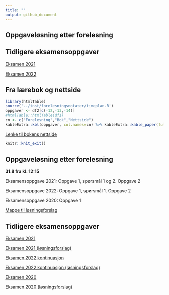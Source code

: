 ```yaml
---
title: ""
output: github_document
---
```


## Oppgaveløsning etter forelesning

## Tidligere eksamensoppgaver
[Eksamen 2021](https://github.com/joernih/SFB30820Finansteori/blob/main/inst/eksamensoppgaver/sfb30820-finansteori-10.12.2021.pdf)

[Eksamen 2022](
https://github.com/joernih/SFB30820Finansteori/blob/main/inst/eksamensoppgaver/Finansteori%20(SFB30820)%2C%20H%C3%B8sten%202022.pdf)

## Fra lærebok og nettside

```r
library(htmlTable)
source('../inst/forelesningsnotater/timeplan.R')
oppgaver <- df2[c(-12,-13,-14)]
#htmlTable::htmlTable(df1)
cn <- c("Forelesning","Bok","Nettside")
kableExtra::kbl(oppgaver, col.names=cn) %>% kableExtra::kable_paper(full_width = F) 
```
[Lenke til bokens nettside](https://finans2.portfolio.no/)


```r
knitr::knit_exit()
```


## Oppgaveløsning etter forelesning

**31.8 fra kl. 12:15**

Eksamensoppgave 2021: 
Oppgave 1, spørsmål 1 og 2. Oppgave 2

Eksamensoppgave 2022: 
Oppgave 1, spørsmål 1. Oppgave 2

Eksamensoppgave 2020: 
Oppgave 1

[Mappe til løsningsforslag](https://github.com/joernih/SFB30820Finansteori/tree/main/inst/eksamensoppgaver/losningsforslag)

## Tidligere eksamensoppgaver

[Eksamen 2021](https://github.com/joernih/SFB30820Finansteori/blob/main/inst/eksamensoppgaver/sfb30820-finansteori-10.12.2021.pdf)

[Eksamen 2021 (løsningsforslag)](https://github.com/joernih/SFB30820Finansteori/blob/main/inst/eksamensoppgaver/sfb30820-finansteori-10.12.2021_losningsforslag_JIH.pdf)

[Eksamen 2022 kontinuasjon](https://github.com/joernih/SFB30820Finansteori/blob/main/inst/eksamensoppgaver/Exam_SFB30820_Finansteori_C_S2022.pdf)

[Eksamen 2022 kontinuasjon (løsningsforslag)](https://github.com/joernih/SFB30820Finansteori/blob/main/inst/eksamensoppgaver/Exam_SFB30820_Finansteori_C_S2022_Solution_Proposal.pdf)

[Eksamen 2020](https://github.com/joernih/SFB30820Finansteori/blob/main/inst/eksamensoppgaver/sfb30820-finansteori-24.11.2020.pdf)

[Eksamen 2020 (løsningsforslag)](https://github.com/joernih/SFB30820Finansteori/blob/main/inst/eksamensoppgaver/sfb30820-finansteori-24.11.2020_losningsforslag_JIH.pdf)

